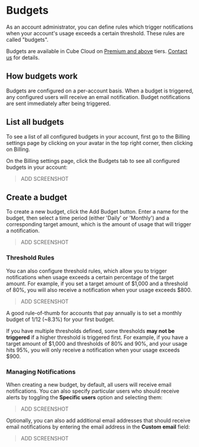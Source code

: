 # Budgets

As an account administrator, you can define rules which trigger notifications
when your account's usage exceeds a certain threshold. These rules are called
"budgets".

<SuccessBox>

Budgets are available in Cube Cloud on
[Premium and above](https://cube.dev/pricing) tiers.
[Contact us](https://cube.dev/contact) for details.

</SuccessBox>

## How budgets work

Budgets are configured on a per-account basis. When a budget is triggered, any configured users
will receive an email notification. Budget notifications are sent immediately after being triggered.

## List all budgets

To see a list of all configured budgets in your account, first go to the Billing settings page by
clicking on your avatar in the top right corner, then clicking on <Btn>Billing</Btn>.

On the Billing settings page, click the <Btn>Budgets</Btn> tab to see all configured budgets in your
account:

> ADD SCREENSHOT

## Create a budget

To create a new budget, click the <Btn>Add Budget</Btn> button. Enter a name for the budget,
then select a time period (either 'Daily' or 'Monthly') and a corresponding target amount, which
is the amount of usage that will trigger a notification.

> ADD SCREENSHOT

### Threshold Rules

You can also configure threshold rules, which allow you to trigger notifications when usage
exceeds a certain percentage of the target amount. For example, if you set a target amount of
\$1,000 and a threshold of 80%, you will also receive a notification when your usage exceeds \$800.

> ADD SCREENSHOT

<InfoBox>

A good rule-of-thumb for accounts that pay annually is to set a monthly budget of 1/12 (~8.3%) for your first budget.

</InfoBox>

If you have multiple thresholds defined, some thresholds __may not be triggered__ if a higher threshold
is triggered first. For example, if you have a target amount of \$1,000 and thresholds of 80% and 90%,
and your usage hits 95%, you will only receive a notification when your usage exceeds \$900.

### Managing Notifications

When creating a new budget, by default, all users will receive email notifications.
You can also specify particular users who should receive alerts by
toggling the **Specific users** option and selecting them:

> ADD SCREENSHOT

Optionally, you can also add additional email addresses that should receive
email notifications by entering the email address in the **Custom email** field:

> ADD SCREENSHOT
